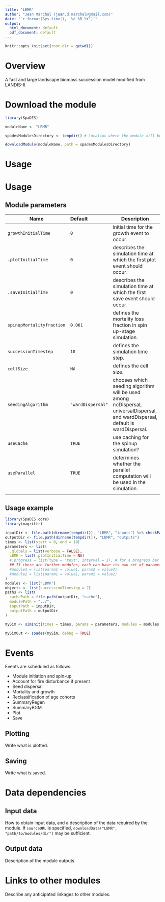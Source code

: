 ```yaml
---
title: "LBMR"
author: "Jean Marchal (jean.d.marchal@gmail.com)"
date: "`r format(Sys.time(), '%d %B %Y')`"
output:
  html_document: default
  pdf_document: default
---
```


```r
knitr::opts_knit$set(root.dir = getwd())
```


# Overview
A fast and large landscape biomass succession model modified from LANDIS-II.

# Download the module
```r
library(SpaDES)

moduleName <- "LBMR"

spadesModulesDirectory <- tempdir() # Location where the module will be downloaded

downloadModule(moduleName, path = spadesModulesDirectory)
```

# Usage

# Usage
## Module parameters
Name|Default|Description
----|:--------------|---------------------------------------------------------------------
`growthInitialTime`|`0`|initial time for the growth event to occur.
`.plotInitialTime`|`0`|describes the simulation time at which the first plot event should occur.
`.saveInitialTime`|`0`|describes the simulation time at which the first save event should occur.
`spinupMortalityfraction`|`0.001`|defines the mortality loss fraction in spin up-stage simulation.
`successionTimestep`|`10`|defines the simulation time step.
`cellSize`|`NA`|defines the cell size.
`seedingAlgorithm`|`"wardDispersal"`|chooses which seeding algorithm will be used among noDispersal, universalDispersal, and wardDispersal, default is wardDispersal.
`useCache`|`TRUE`|use caching for the spinup simulation?
`useParallel`|`TRUE`|determines whether the parallel computation will be used in the simulation.
|||


## Usage example
```r
library(SpaDES.core)
library(magrittr)

inputDir <- file.path(dirname(tempdir()), "LBMR", "inputs") %>% checkPath(create = TRUE)
outputDir <- file.path(dirname(tempdir()), "LBMR", "outputs") 
times <- list(start = 0, end = 10)
parameters <- list(
  .globals = list(verbose = FALSE),
  LBMR = list(.plotInitialTime = NA)
  #.progress = list(type = "text", interval = 1), # for a progress bar
  ## If there are further modules, each can have its own set of parameters:
  #module1 = list(param1 = value1, param2 = value2),
  #module2 = list(param1 = value1, param2 = value2)
)
modules <- list("LBMR")
objects <- list(successionTimestep = 2)
paths <- list(
  cachePath = file.path(outputDir, "cache"),
  modulePath = "../",
  inputPath = inputDir,
  outputPath = outputDir
)

mySim <- simInit(times = times, params = parameters, modules = modules, objects = objects, paths = paths)

mySimOut <- spades(mySim, debug = TRUE)
```

# Events
Events are scheduled as follows:

- Module initiation and spin-up
- Account for fire disturbance if present
- Seed dispersal
- Mortality and growth
- Reclassification of age cohorts
- SummaryRegen
- SummaryBGM
- Plot
- Save

## Plotting

Write what is plotted.

## Saving

Write what is saved.

# Data dependencies

## Input data

How to obtain input data, and a description of the data required by the module.
If `sourceURL` is specified, `downloadData("LBMR", "path/to/modules/dir")` may be sufficient.

## Output data

Description of the module outputs.

# Links to other modules

Describe any anticipated linkages to other modules.

